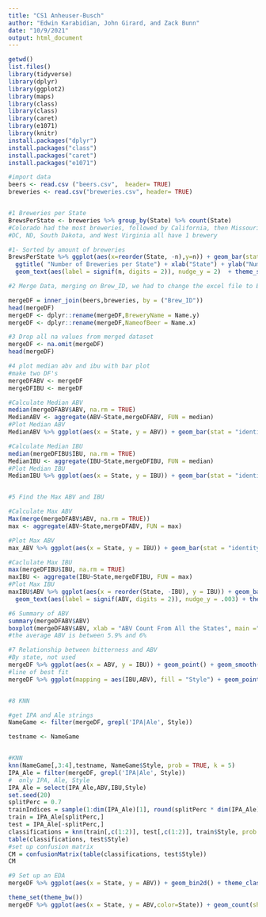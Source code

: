 ---
title: "CS1 Anheuser-Busch"
author: "Edwin Karabidian, John Girard, and Zack Bunn"
date: "10/9/2021"
output: html_document
---

```{r}
getwd()
list.files()
library(tidyverse)
library(dplyr)
library(ggplot2)
library(maps)
library(class)
library(class)
library(caret)
library(e1071)
library(knitr)
install.packages("dplyr")
install.packages("class")
install.packages("caret")
install.packages("e1071")

#import data
beers <- read.csv ("beers.csv",  header= TRUE)
breweries <- read.csv("breweries.csv", header= TRUE)


#1 Breweries per State
BrewsPerState <- breweries %>% group_by(State) %>% count(State)
#Colorado had the most breweries, followed by California, then Missouri
#DC, ND, South Dakota, and West Virginia all have 1 brewery

#1- Sorted by amount of breweries
BrewsPerState %>% ggplot(aes(x=reorder(State, -n),y=n)) + geom_bar(stat = "identity") +
  ggtitle( "Number of Breweries per State") + xlab("State") + ylab("Number of Breweries") +
  geom_text(aes(label = signif(n, digits = 2)), nudge_y = 2)  + theme_solarized()

#2 Merge Data, merging on Brew_ID, we had to change the excel file to Brew_ID on one CSV

mergeDF = inner_join(beers,breweries, by = ("Brew_ID"))
head(mergeDF)
mergeDF <- dplyr::rename(mergeDF,BreweryName = Name.y)
mergeDF <- dplyr::rename(mergeDF,NameofBeer = Name.x)

#3 Drop all na values from merged dataset
mergeDF <- na.omit(mergeDF)
head(mergeDF)

#4 plot median abv and ibu with bar plot
#make two DF's
mergeDFABV <- mergeDF
mergeDFIBU <- mergeDF

#Calculate Median ABV
median(mergeDFABV$ABV, na.rm = TRUE)
MedianABV <- aggregate(ABV~State,mergeDFABV, FUN = median)
#Plot Median ABV
MedianABV %>% ggplot(aes(x = State, y = ABV)) + geom_bar(stat = "identity") + ggtitle("Median ABV by State") + xlab("State") + ylab("Median ABV")

#Calculate Median IBU
median(mergeDFIBU$IBU, na.rm = TRUE)
MedianIBU <- aggregate(IBU~State,mergeDFIBU, FUN = median)
#Plot Median IBU
MedianIBU %>% ggplot(aes(x = State, y = IBU)) + geom_bar(stat = "identity") + ggtitle("Median IBU by State") + xlab("State") + ylab("Median IBU")


#5 Find the Max ABV and IBU

#Calculate Max ABV
Max(merge(mergeDFABV$ABV, na.rm = TRUE))
max <- aggregate(ABV~State,mergeDFABV, FUN = max)

#Plot Max ABV
max_ABV %>% ggplot(aes(x = State, y = IBU)) + geom_bar(stat = "identity") + ggtitle("Max IBU by State") + xlab("State") + ylab("Max ABV") + geom_text(aes(label = signif(IBU, digits = 3)), nudge_y = 5) + theme_solarized()

#Caclulate Max IBU
max(mergeDFIBU$IBU, na.rm = TRUE)
maxIBU <- aggregate(IBU~State,mergeDFIBU, FUN = max)
#Plot Max IBU
maxIBU$ABV %>% ggplot(aes(x = reorder(State, -IBU), y = IBU)) + geom_bar(stat = "identity") + ggtitle("Max IBU by State") + xlab("State") + ylab("Max IBU") + 
  geom_text(aes(label = signif(ABV, digits = 2)), nudge_y = .003) + theme_solarized()

#6 Summary of ABV 
summary(mergeDFABV$ABV)
boxplot(mergeDFABV$ABV, xlab = "ABV Count From All the States", main ="Boxplot of ABV Data Summary", horizontal=TRUE, col='darkred')
#the average ABV is between 5.9% and 6% 

#7 Relationship between bitterness and ABV
#By state, not used
mergeDF %>% ggplot(aes(x = ABV, y = IBU)) + geom_point() + geom_smooth(method = "loess") + facet_wrap(~State)
#line of best fit
mergeDF %>% ggplot(mapping = aes(IBU,ABV), fill = "Style") + geom_point() + geom_smooth(method = "gam") + theme_solarized()


#8 KNN

#get IPA and Ale strings
NameGame <- filter(mergeDF, grepl('IPA|Ale', Style))

testname <- NameGame


#KNN
knn(NameGame[,3:4],testname, NameGame$Style, prob = TRUE, k = 5)
IPA_Ale = filter(mergeDF, grepl('IPA|Ale', Style))
#  only IPA, Ale, Style
IPA_Ale = select(IPA_Ale,ABV,IBU,Style)
set.seed(20)
splitPerc = 0.7
trainIndices = sample(1:dim(IPA_Ale)[1], round(splitPerc * dim(IPA_Ale)[1]))
train = IPA_Ale[splitPerc,]
test = IPA_Ale[-splitPerc,]
classifications = knn(train[,c(1:2)], test[,c(1:2)], train$Style, prob = TRUE, k = 10)
table(classifications, test$Style)
#set up confusion matrix
CM = confusionMatrix(table(classifications, test$Style))
CM

#9 Set up an EDA
mergeDF %>% ggplot(aes(x = State, y = ABV)) + geom_bin2d() + theme_classic()

theme_set(theme_bw())  
mergeDF %>% ggplot(aes(x = State, y = ABV,color=State)) + geom_count(show.legend = FALSE)
```
